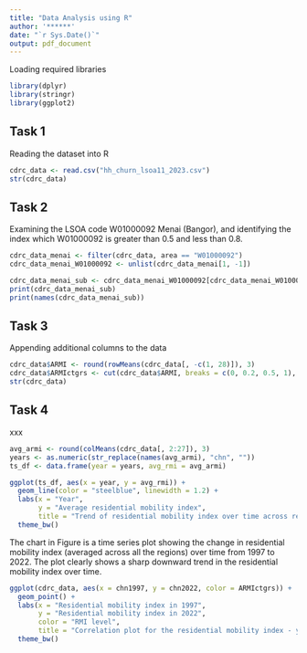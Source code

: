 ```yaml
---
title: "Data Analysis using R"
author: '******'
date: "`r Sys.Date()`"
output: pdf_document
---
```


Loading required libraries

```r
library(dplyr)
library(stringr)
library(ggplot2)
```

## Task 1

Reading the dataset into R

```r
cdrc_data <- read.csv("hh_churn_lsoa11_2023.csv")
str(cdrc_data)
```

## Task 2

Examining the LSOA code W01000092 Menai (Bangor), and identifying the index which W01000092 is greater than 0.5 and less than 0.8.

```r
cdrc_data_menai <- filter(cdrc_data, area == "W01000092")
cdrc_data_menai_W01000092 <- unlist(cdrc_data_menai[1, -1])

cdrc_data_menai_sub <- cdrc_data_menai_W01000092[cdrc_data_menai_W01000092 > 0.5 & cdrc_data_menai_W01000092 < 0.8]
print(cdrc_data_menai_sub)
print(names(cdrc_data_menai_sub))
```

## Task 3

Appending additional columns to the data

```r
cdrc_data$ARMI <- round(rowMeans(cdrc_data[, -c(1, 28)]), 3)
cdrc_data$ARMIctgrs <- cut(cdrc_data$ARMI, breaks = c(0, 0.2, 0.5, 1), labels = c("Low", "Medium", "High"))
str(cdrc_data)
```

## Task 4

xxx

```r
avg_armi <- round(colMeans(cdrc_data[, 2:27]), 3)
years <- as.numeric(str_replace(names(avg_armi), "chn", ""))
ts_df <- data.frame(year = years, avg_rmi = avg_armi)

ggplot(ts_df, aes(x = year, y = avg_rmi)) +
  geom_line(color = "steelblue", linewidth = 1.2) +
  labs(x = "Year",
       y = "Average residential mobility index",
       title = "Trend of residential mobility index over time across regions") +
  theme_bw()
```

The chart in Figure is a time series plot showing the change in residential mobility index (averaged across all the regions) over time from 1997 to 2022. The plot clearly shows a sharp downward trend in the residential mobility index over time. 


```r
ggplot(cdrc_data, aes(x = chn1997, y = chn2022, color = ARMIctgrs)) +
  geom_point() +
  labs(x = "Residential mobility index in 1997",
       y = "Residential mobility index in 2022",
       color = "RMI level",
       title = "Correlation plot for the residential mobility index - year 2022 against 1997") +
  theme_bw()
```

























